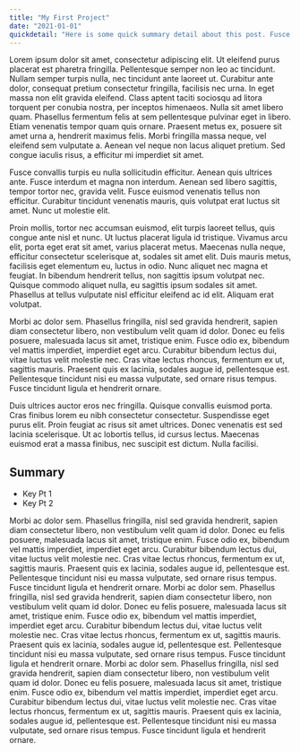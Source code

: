 ```yaml
---
title: "My First Project"
date: "2021-01-01"
quickdetail: "Here is some quick summary detail about this post. Fusce convallis turpis eu nulla sollicitudin efficitur. Aenean quis ultrices ante. Fusce interdum et magna non interdum. Aenean sed libero sagittis, tempor tortor nec, gravida velit. Fusce euismod venenatis tellus non efficitur. Curabitur tincidunt venenatis mauris, quis volutpat erat luctus sit amet. Nunc ut molestie elit."
---
```


Lorem ipsum dolor sit amet, consectetur adipiscing elit. Ut eleifend purus placerat est pharetra fringilla. Pellentesque semper non leo ac tincidunt. Nullam semper turpis nulla, nec tincidunt ante laoreet ut. Curabitur ante dolor, consequat pretium consectetur fringilla, facilisis nec urna. In eget massa non elit gravida eleifend. Class aptent taciti sociosqu ad litora torquent per conubia nostra, per inceptos himenaeos. Nulla sit amet libero quam. Phasellus fermentum felis at sem pellentesque pulvinar eget in libero. Etiam venenatis tempor quam quis ornare. Praesent metus ex, posuere sit amet urna a, hendrerit maximus felis. Morbi fringilla massa neque, vel eleifend sem vulputate a. Aenean vel neque non lacus aliquet pretium. Sed congue iaculis risus, a efficitur mi imperdiet sit amet.

Fusce convallis turpis eu nulla sollicitudin efficitur. Aenean quis ultrices ante. Fusce interdum et magna non interdum. Aenean sed libero sagittis, tempor tortor nec, gravida velit. Fusce euismod venenatis tellus non efficitur. Curabitur tincidunt venenatis mauris, quis volutpat erat luctus sit amet. Nunc ut molestie elit.

Proin mollis, tortor nec accumsan euismod, elit turpis laoreet tellus, quis congue ante nisl et nunc. Ut luctus placerat ligula id tristique. Vivamus arcu elit, porta eget erat sit amet, varius placerat metus. Maecenas nulla neque, efficitur consectetur scelerisque at, sodales sit amet elit. Duis mauris metus, facilisis eget elementum eu, luctus in odio. Nunc aliquet nec magna et feugiat. In bibendum hendrerit tellus, non sagittis ipsum volutpat nec. Quisque commodo aliquet nulla, eu sagittis ipsum sodales sit amet. Phasellus at tellus vulputate nisl efficitur eleifend ac id elit. Aliquam erat volutpat.

Morbi ac dolor sem. Phasellus fringilla, nisl sed gravida hendrerit, sapien diam consectetur libero, non vestibulum velit quam id dolor. Donec eu felis posuere, malesuada lacus sit amet, tristique enim. Fusce odio ex, bibendum vel mattis imperdiet, imperdiet eget arcu. Curabitur bibendum lectus dui, vitae luctus velit molestie nec. Cras vitae lectus rhoncus, fermentum ex ut, sagittis mauris. Praesent quis ex lacinia, sodales augue id, pellentesque est. Pellentesque tincidunt nisi eu massa vulputate, sed ornare risus tempus. Fusce tincidunt ligula et hendrerit ornare.

Duis ultrices auctor eros nec fringilla. Quisque convallis euismod porta. Cras finibus lorem eu nibh consectetur consectetur. Suspendisse eget purus elit. Proin feugiat ac risus sit amet ultrices. Donec venenatis est sed lacinia scelerisque. Ut ac lobortis tellus, id cursus lectus. Maecenas euismod erat a massa finibus, nec suscipit est dictum. Nulla facilisi.

## Summary
- Key Pt 1
- Key Pt 2

Morbi ac dolor sem. Phasellus fringilla, nisl sed gravida hendrerit, sapien diam consectetur libero, non vestibulum velit quam id dolor. Donec eu felis posuere, malesuada lacus sit amet, tristique enim. Fusce odio ex, bibendum vel mattis imperdiet, imperdiet eget arcu. Curabitur bibendum lectus dui, vitae luctus velit molestie nec. Cras vitae lectus rhoncus, fermentum ex ut, sagittis mauris. Praesent quis ex lacinia, sodales augue id, pellentesque est. Pellentesque tincidunt nisi eu massa vulputate, sed ornare risus tempus. Fusce tincidunt ligula et hendrerit ornare.
Morbi ac dolor sem. Phasellus fringilla, nisl sed gravida hendrerit, sapien diam consectetur libero, non vestibulum velit quam id dolor. Donec eu felis posuere, malesuada lacus sit amet, tristique enim. Fusce odio ex, bibendum vel mattis imperdiet, imperdiet eget arcu. Curabitur bibendum lectus dui, vitae luctus velit molestie nec. Cras vitae lectus rhoncus, fermentum ex ut, sagittis mauris. Praesent quis ex lacinia, sodales augue id, pellentesque est. Pellentesque tincidunt nisi eu massa vulputate, sed ornare risus tempus. Fusce tincidunt ligula et hendrerit ornare.
Morbi ac dolor sem. Phasellus fringilla, nisl sed gravida hendrerit, sapien diam consectetur libero, non vestibulum velit quam id dolor. Donec eu felis posuere, malesuada lacus sit amet, tristique enim. Fusce odio ex, bibendum vel mattis imperdiet, imperdiet eget arcu. Curabitur bibendum lectus dui, vitae luctus velit molestie nec. Cras vitae lectus rhoncus, fermentum ex ut, sagittis mauris. Praesent quis ex lacinia, sodales augue id, pellentesque est. Pellentesque tincidunt nisi eu massa vulputate, sed ornare risus tempus. Fusce tincidunt ligula et hendrerit ornare.
